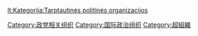 {{main|國際政黨組織}}

[[Category:政党相关组织|Category:政党相关组织]]
[[Category:国际政治组织|Category:国际政治组织]]
[[Category:超組織|Category:超組織]]

[[lt:Kategorija:Tarptautinės_politinės_organizacijos|lt:Kategorija:Tarptautinės politinės organizacijos]]